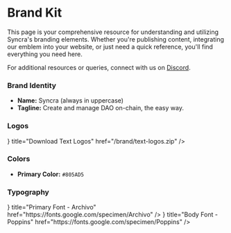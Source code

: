 
# Brand Kit

This page is your comprehensive resource for understanding and utilizing Syncra's branding elements. Whether you're publishing content, integrating our emblem into your website, or just need a quick reference, you'll find everything you need here. 

For additional resources or queries, connect with us on [Discord](https://discord.gg/bhVFa3BxbG).

### Brand Identity

- **Name:** Syncra (always in uppercase)
- **Tagline:** Create and manage DAO on-chain, the easy way.

### Logos

<Cards>
  <Card icon={<FaCloudDownloadAlt />} title="Download Text Logos" href="/brand/text-logos.zip" />
</Cards>

### Colors

- **Primary Color:** `#805AD5`

### Typography

<Cards>
  <Card icon={<FaExternalLinkAlt />} title="Primary Font - Archivo" href="https://fonts.google.com/specimen/Archivo" />
  <Card icon={<FaExternalLinkAlt />} title="Body Font - Poppins" href="https://fonts.google.com/specimen/Poppins" />
</Cards>
